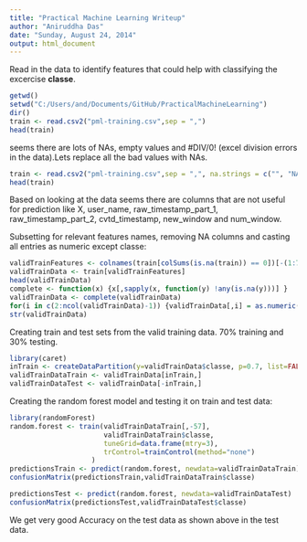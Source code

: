 ---
title: "Practical Machine Learning Writeup"
author: "Aniruddha Das"
date: "Sunday, August 24, 2014"
output: html_document
---

Read in the data to identify features that could help with classifying the excercise **classe**.
```{r}
getwd()
setwd("C:/Users/and/Documents/GitHub/PracticalMachineLearning")
dir()
train <- read.csv2("pml-training.csv",sep = ",")
head(train)
```

seems there are lots of NAs, empty values and #DIV/0! (excel division errors in the data).Lets replace all the bad values with NAs. 
```{r}
train <- read.csv2("pml-training.csv",sep = ",", na.strings = c("", "NA", "#DIV/0!") ) 
head(train)
```

Based on looking at the data seems there are columns that are not useful for prediction like X, user_name, raw_timestamp_part_1, raw_timestamp_part_2, cvtd_timestamp, new_window and num_window.

Subsetting for relevant features names, removing NA columns and casting all entries as numeric except classe:
```{r}
validTrainFeatures <- colnames(train[colSums(is.na(train)) == 0])[-(1:7)]
validTrainData <- train[validTrainFeatures]
head(validTrainData)
complete <- function(x) {x[,sapply(x, function(y) !any(is.na(y)))] }
validTrainData <- complete(validTrainData)
for(i in c(2:ncol(validTrainData)-1)) {validTrainData[,i] = as.numeric(as.character(validTrainData[,i]))}
str(validTrainData)
```
Creating train and test sets from the valid training data. 70% training and 30% testing.
```{r}
library(caret)
inTrain <- createDataPartition(y=validTrainData$classe, p=0.7, list=FALSE)
validTrainDataTrain <- validTrainData[inTrain,]
validTrainDataTest <- validTrainData[-inTrain,]
```

Creating the random forest model and testing it on train and test data:
```{r}
library(randomForest)
random.forest <- train(validTrainDataTrain[,-57],
                       validTrainDataTrain$classe,
                       tuneGrid=data.frame(mtry=3),
                       trControl=trainControl(method="none")
                    )
predictionsTrain <- predict(random.forest, newdata=validTrainDataTrain)
confusionMatrix(predictionsTrain,validTrainDataTrain$classe)

predictionsTest <- predict(random.forest, newdata=validTrainDataTest)
confusionMatrix(predictionsTest,validTrainDataTest$classe)
```
We get very good Accuracy on the test data as shown above in the test data.